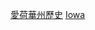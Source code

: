 {{Container category}}
{{United States topic|prefix=:Category:|suffix=各時期歷史}}
{{Commons category|History of Iowa by period}}

[[Category:愛荷華州歷史|]]
[[Category:美国各州各时代历史|Iowa]]